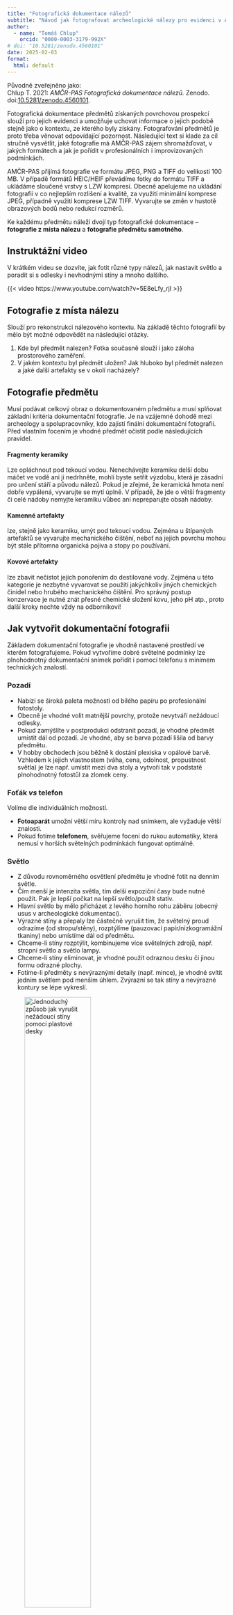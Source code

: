 ```yaml
---
title: "Fotografická dokumentace nálezů"
subtitle: "Návod jak fotografovat archeologické nálezy pro evidenci v AMČR-PAS"
author:
  - name: "Tomáš Chlup"
    orcid: "0000-0003-3179-992X"
# doi: "10.5281/zenodo.4560101"
date: 2025-02-03
format:
  html: default
---
```


::: {.callout-note}

Původně zveřejněno jako:  
Chlup T. 2021: *AMČR-PAS Fotografická dokumentace nálezů.* Zenodo. doi:[10.5281/zenodo.4560101](https://doi.org/10.5281/zenodo.4560100){.external}.

:::

Fotografická dokumentace předmětů získaných povrchovou prospekcí slouží pro jejich evidenci a umožňuje uchovat informace o jejich podobě stejně jako o kontextu, ze kterého byly získány.
Fotografování předmětů je proto třeba věnovat odpovídající pozornost.
Následující text si klade za cíl stručně vysvětlit, jaké fotografie má AMČR-PAS zájem shromažďovat, v jakých formátech a jak je pořídit v profesionálních i improvizovaných podmínkách.

AMČR-PAS přijímá fotografie ve formátu JPEG, PNG a TIFF do velikosti 100 MB.
V případě formátů HEIC/HEIF převádíme fotky do formátu TIFF a ukládáme sloučené vrstvy s LZW kompresí.
Obecně apelujeme na ukládání fotografií v co nejlepším rozlišení a kvalitě, za využití minimální komprese JPEG, případně využití komprese LZW TIFF.
Vyvarujte se změn v hustotě obrazových bodů nebo redukcí rozměrů.

Ke každému předmětu náleží dvojí typ fotografické dokumentace -- **fotografie z místa nálezu** a **fotografie předmětu samotného**.

## Instruktážní video

V krátkém videu se dozvíte, jak fotit různé typy nálezů, jak nastavit světlo a poradit si s odlesky i nevhodnými stíny a mnoho dalšího.

{{< video https://www.youtube.com/watch?v=5E8eLfy_rjI >}}


## Fotografie z místa nálezu

Slouží pro rekonstrukci nálezového kontextu.
Na základě těchto fotografií by mělo být možné odpovědět na následující otázky.

1. Kde byl předmět nalezen? Fotka současně slouží i jako záloha prostorového zaměření.
2. V jakém kontextu byl předmět uložen? Jak hluboko byl předmět nalezen a jaké další artefakty se v okolí nacházely?

## Fotografie předmětu

Musí podávat celkový obraz o dokumentovaném předmětu a musí splňovat základní kritéria dokumentační fotografie.
Je na vzájemné dohodě mezi archeology a spolupracovníky, kdo zajistí finální dokumentační fotografii.
Před vlastním focením je vhodné předmět očistit podle následujících pravidel.

#### Fragmenty keramiky

Lze opláchnout pod tekoucí vodou.
Nenechávejte keramiku delší dobu máčet ve vodě ani ji nedrhněte, mohli byste setřít výzdobu, která je zásadní pro určení stáří a původu nálezů.
Pokud je zřejmé, že keramická hmota není dobře vypálená, vyvarujte se mytí úplně.
V případě, že jde o větší fragmenty či celé nádoby nemyjte keramiku vůbec ani nepreparujte obsah nádoby.

#### Kamenné artefakty

lze, stejně jako keramiku, umýt pod tekoucí vodou.
Zejména u štípaných artefaktů se vyvarujte mechanického čištění, neboť na jejich povrchu mohou být stále přítomna organická pojiva a stopy po používání.

#### Kovové artefakty

lze zbavit nečistot jejich ponořením do destilované vody.
Zejména u této kategorie je nezbytné vyvarovat se použití jakýchkoliv jiných chemických činidel nebo hrubého mechanického čištění.
Pro správný postup konzervace je nutné znát přesné chemické složení kovu, jeho pH atp., proto další kroky nechte vždy na odborníkovi!

## Jak vytvořit dokumentační fotografii

Základem dokumentační fotografie je vhodně nastavené prostředí ve kterém fotografujeme.
Pokud vytvoříme dobré světelné podmínky lze plnohodnotný dokumentační snímek pořídit i pomocí telefonu s minimem technických znalostí.

### Pozadí

- Nabízí se široká paleta možností od bílého papíru po profesionální fotostoly.
- Obecně je vhodné volit matnější povrchy, protože nevytváří nežádoucí odlesky.
- Pokud zamýšlíte v postprodukci odstranit pozadí, je vhodné předmět umístit dál od pozadí. Je vhodné, aby se barva pozadí lišila od barvy předmětu.
- V hobby obchodech jsou běžně k dostání plexiska v opálové barvě. Vzhledem k jejich vlastnostem (váha, cena, odolnost, propustnost světla) je lze např. umístit mezi dva stoly a vytvoři tak v podstatě plnohodnotný fotostůl za zlomek ceny.

### Foťák *vs* telefon

Volíme dle individuálních možností.

- **Fotoaparát** umožní větší míru kontroly nad snímkem, ale vyžaduje větší znalosti.
- Pokud fotíme **telefonem**, svěřujeme focení do rukou automatiky, která nemusí v horších světelných podmínkách fungovat optimálně.

### Světlo

- Z důvodu rovnoměrného osvětlení předmětu je vhodné fotit na denním světle.
- Čím menší je intenzita světla, tím delší expoziční časy bude nutné použít. Pak je lepší počkat na lepší světlo/použít stativ.
- Hlavní světlo by mělo přicházet z levého horního rohu záběru (obecný usus v archeologické dokumentaci).
- Výrazné stíny a přepaly lze částečně vyrušit tím, že světelný proud odrazíme (od stropu/stěny), rozptýlíme (pauzovací papír/nízkogramážní tkaniny) nebo umístíme dál od předmětu.
- Chceme-li stíny rozptýlit, kombinujeme více světelných zdrojů, např. stropní světlo a světlo lampy.
- Chceme-li stíny eliminovat, je vhodné použít odraznou desku či jinou formu odrazné plochy.
- Fotíme-li předměty s nevýraznými detaily (např. mince), je vhodné svítit jedním světlem pod menším úhlem. Zvýrazní se tak stíny a nevýrazné kontury se lépe vykreslí.

![Jednoduchý způsob jak vyrušit nežádoucí stíny pomocí plastové desky](figs/foto-stin.jpg){#fig-foto-stin width=60%}

::: {#fig-foto-stin2 layout-ncol=2}

![Snímek před](figs/foto-stin_pred.jpg){#fig-foto-stin-pred}

![Snímek po](figs/foto-stin_po.jpg){#fig-foto-stin-po}

Vyrušení nežádoucího stínu pomocí plastové desky, zdroj světla stolní lampa

:::


### Kompozice

- Fotografovaný předmět se snažte umístit do středu záběru (minimální optická deformace, nejlepší výkon automatiky ostření).
- Delší osa předmětu by měla kopírovala delší rozměr záběru.
- S mírným odstupem přiložte svislé a vodorovné měřítko (ke stažení [zde](AMCR-PAS_meritka.zip), při jeho tisku volte možnost *skutečná velikost*, na trhu jsou běžně k dostání i profesionální kriminalistická měřítka).
- Přepište identifikátor nálezu z AMČR-PAS na papír a přiložte na okraj záběru. Neklaďte předměty až k okraji záběru.
- Správně komponovaný snímek není nutné ořezávat a otáčet.

![Příklad správně komponované dokumentační fotografie, zdroj světla je zde stolní lampa](figs/foto-kompo.jpg){#fig-foto-kompo width=60%}

### Postup focení

1. Připravte si fotopozadí, měřítko, foťák/telefon a papír s číslem nálezu.
1. Dbejte na systematičnost. Nepořádek v evidenci přináší velké množství problémů.
2. Pokud používáte jako zdroj denní světlo, počkejte si, až bude mírně pod mrakem, nebo foťte ve [zlatou hodinku](https://cs.wikipedia.org/wiki/Zlat%C3%A1_hodina){.external} (v době, kdy je slunce nízko nad obzorem), pak nevznikají ostré stíny.
3. Pokud máte stativ použijte ho. Ulehčí Vám práci a eliminuje rozmazané fotky.
4. Sestavte si kompozici tak, aby zabírala celé pole hledáčku (pokud budete daleko, přicházíte o detail, pokud příliš blízko, bude kompozice natěsnaná nebo nekompletní).
5. Použití měřítka je nutnost. Použití barevné kalibrační tabulky je zárukou věrohodného barevného podání fotografie.
6. Pokud předměty samovolně nestojí na rovné ploše, vytvořte pro ně lože z měkkého materiálu (polystyren, pěnové obalové materiály, suchý jemný písek). Předměty nikdy nezavěšujte, neohýbejte, nazapichujte atp.
7. Pořiďte kolmé/šikmé snímky všech stran předmětů a záběry zajímavých detailů (průvrty, lomy či traseologicky významné jevy).
8. Fotografie průběžně kontrolujte v náhledu. Rozmazané, tmavé a přesvětlené snímky rovnou mažte.
9. Do AMČR-PAS nahrajte 2-3 finální fotografie.

![Základní pomůcky pro fotografování archeologických nálezů](figs/foto-tools.jpg){#fig-foto-tools width=80%}

### Postprodukce

Postprodukce je soubor grafických úkonů, ke kterým přistupujeme pokud je třeba fotku dodatečně upravit.

- Jednodušší úkony otáčení, ořez, úprava expozice atp. zvládnete s volně dostupnými nástroji (nástroj Fotky v základní sadě Windows, Windows prohlížeč fotografií, Aplikace Fotky v telefonu aj.)
- Složitější úpravy barev, odstranění pozadí fotografií, či úpravy ve vrstvách vyžadují již specializované aplikace.
- Pokud je snímek špatně natočený, srovnejte jej a vhodně ořízněte.
- Při exportu fotografie volte vždy co nejvyšší kvalitu.
- Pokud jste zběhlí v postprodukci, je vhodné všechny pohledy oříznout od pozadí a vysadit na jeden snímek s měřítkem.
- Snažte se o věrohodné podání předmětu, preferujte jednoduché úpravy.

::: {.column-screen-inset-right}

![Příklad správně upraveného snímku ořízlého od pozadí a jednotlivých pohledů vsazených do jednoho obrázku](figs/foto-postproces.jpg){#fig-foto-postproces}

:::

## Nastavení fotoaparátu

Pokud vlastníte digitální zrcadlovku/bezzrcadlovku, setkáte se s celou škálou parametrů, které je třeba nastavit, aby snímek vyšel optimálně ostrý a dostatečně osvětlený.
Níže jmenované parametry jsou pouze orientační a jedná se o velmi obecný exkurz do nastavení fotoaparátu.
Ovládací rozhraní se u jednotlivých značek a modelů fotoaparátů velmi liší.
Pro konkrétní nastavení doporučujeme nahlédnout do manuálu.

#### Přednastavené režimy

Poloprofesionální zrcadlovky disponují mnoha specializovanými režimy pro konkrétní situace. Pokud se vám nedaří nastavit foťák v manuálním režimu, zkuste režimy Makro či poloautomatický režim preference clony.

#### Velikost (*Resolution*)

Volte tu nejvyšší, kterou Vaše zařízení umožňuje.

#### Formát (*File type*)

Digitální fotoaparáty umožňují ukládat fotografie do formátů JPEG a RAW.
Pokud nemáte zkušenosti s postprodukční úpravou fotografií, volte formát JPEG v co nejvyšší kvalitě (*Fine/L*).
Pokud jste zběhlí v postprodukčních úpravách, volte formát RAW a fotografie exportujte do formátu TIFF (<100 MB, komprese LZW).

#### Citlivost (ISO)

Udává citlivost obrazového snímače.
Čím je hodnota ISO nižší, tím méně obrazového šumu (nežádoucího) vzniká na výsledné fotce, ale tím delší čas je potřebný ke správnému osvětlení snímače.
Snažte se tedy držet ISO co nejnižší, např. 100-400, ale ne na úkor příliš dlouhého expozičního času.

#### Vyvážení bílé (WB)

Slouží ke sjednocení barevného podání fotografie tak, aby souhlasil s vnímáním barev lidským okem.
Ve většině případů lze ponechat na automatice.
U focení s bleskem volte příslušný symbol.
Případnou kalibraci lze bezztrátově provést při postprodukci.

#### Clona (f/...)

Clona je zařízení, které redukuje množství světla procházející objektivem a podílí se na výsledné hloubce ostrosti.
S rostoucím clonovým číslem (f) roste hloubka ostrosti.
Současně se ale redukuje množství procházejícího světla, což klade větší nároky na délku času, po který musí být snímač vystaven světelnému proudu.
U archeologických nálezů je žádoucí vyšší hloubka ostrosti.
Obecně doporučujeme vyšší clonová čísla (>8).

#### Expoziční čas

Čas, po který je senzor snímače vystaven světelnému proudu.
Pro focení archeologických nálezů doporučujeme používat stativ a režim priority clony (A, Av), který potřebné výpočty provede za vás.
V případě, že fotíme na bílém pozadí se může stát, že snímek bude potřeba *ztmavit/zesvětlit* funkcí kompenzace expozice (symbol +/-).

#### Ostření

Nastavení preferencí kam a jak má fotoaparát ostřit.
Ve většině případů lze ponechat na automatice.
Při špatných světelných podmínkách automatika selhává a je třeba zvolit manuální režim, který se ovládá ostřícím kroužkem na těle objektivu.

::: {#fig-foto-clona layout-ncol=3 .column-screen-inset-right}

![Clona f/3](figs/foto-clona_1.jpg){#fig-foto-clona1}

![Clona f/11](figs/foto-clona_2x.jpg){#fig-foto-clona2}

![Clona f/32](figs/foto-clona_3x.jpg){#fig-foto-clona3}

Příklady nastavení hloubky ostrosti

:::
